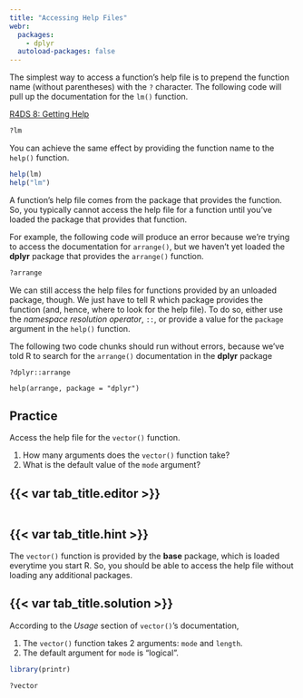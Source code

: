 ---
title: "Accessing Help Files"
webr:
  packages:
    - dplyr
  autoload-packages: false
---

The simplest way to access a function's help file is to prepend the function name (without parentheses) with the `?`
character. The following code will pull up the documentation for the `lm()` function.

::: {.column-margin}

:::: reading

[R4DS 8: Getting Help](https://r4ds.hadley.nz/workflow-help.html)

::::

:::

```{r, eval = FALSE}
?lm
```

You can achieve the same effect by providing the function name to the `help()` function.

```{r, eval = FALSE}
help(lm)
help("lm")
```

A function's help file comes from the package that provides the function. So, you typically cannot access the help file
for a function until you've loaded the package that provides that function.

For example, the following code will produce an error because we're trying to access the documentation for `arrange()`,
but we haven't yet loaded the **dplyr** package that provides the `arrange()` function.

```{r, error = TRUE}
?arrange
```

We can still access the help files for functions provided by an unloaded package, though. We just have to tell R which
package provides the function (and, hence, where to look for the help file). To do so, either use the *namespace
resolution operator*, `::`, or provide a value for the `package` argument in the `help()` function.

The following two code chunks should run without errors, because we've told R to search for the `arrange()` documentation
in the **dplyr** package

```{webr-r}
?dplyr::arrange
```

```{webr-r}
help(arrange, package = "dplyr")
```

::: practice

## Practice

Access the help file for the `vector()` function.

1. How many arguments does the `vector()` function take?
1. What is the default value of the `mode` argument?

:::: {.panel-tabset}
## {{< var tab_title.editor >}}

```{webr-r}
```

## {{< var tab_title.hint >}}

The `vector()` function is provided by the **base** package, which is loaded everytime you start R. So, you should be
able to access the help file without loading any additional packages.

## {{< var tab_title.solution >}}

According to the *Usage* section of `vector()`'s documentation,

1. The `vector()` function takes 2 arguments: `mode` and `length`.
1. The default argument for `mode` is "logical".

```{r, echo = FALSE, include = FALSE}
library(printr)
```

```{r}
?vector
```

::::

:::

<!--------------------------------------------------------------------------------------------------------------------->
